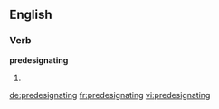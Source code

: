 ==English==

===Verb===
'''predesignating'''

# {{present participle of|predesignate}}

[[de:predesignating]]
[[fr:predesignating]]
[[vi:predesignating]]